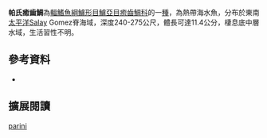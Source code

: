 {{Speciesbox
| name = 帕氏癒齒鯛
| image = 
| image_width = 250px
| status = NE
| status_system = IUCN3.1
| genus = Symphysanodon
| species = parini
| authority = [[Anderson_&_Springer|Anderson & Springer]], 2005
| synonyms = 
|}}

'''帕氏癒齒鯛'''為[[輻鰭魚綱|輻鰭魚綱]][[鱸形目|鱸形目]][[鱸亞目|鱸亞目]][[癒齒鯛科|癒齒鯛科]]的一[[種|種]]，為熱帶海水魚，分布於東南[[太平洋|太平洋]]Salay Gomez脊海域，深度240-275公尺，體長可達11.4公分，棲息底中層水域，生活習性不明。
==參考資料==
*{{FishBase_species|genus=Symphysanodon|species=parini|year=2016|month=8}}

== 擴展閱讀 == 
{{refbegin}}
{{wikispecies-inline|Symphysanodon parini|帕氏癒齒鯛}}
{{refend}}
{{Taxonbar|from=Q5094375}}

[[Category:癒齒鯛屬|parini]]


{{鱸形目小作品}}
